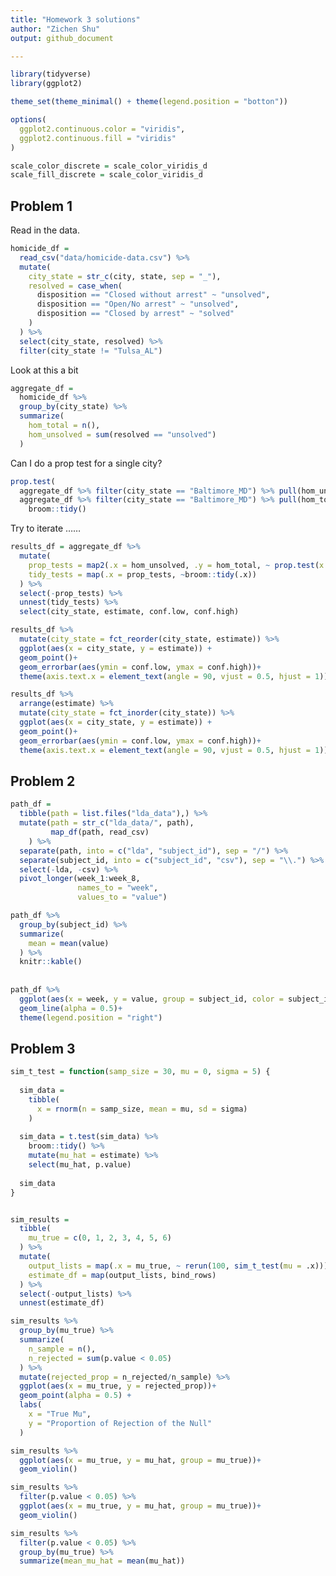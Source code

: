 ```yaml
---
title: "Homework 3 solutions"
author: "Zichen Shu"
output: github_document

---
```


```r
library(tidyverse)
library(ggplot2)

theme_set(theme_minimal() + theme(legend.position = "botton"))

options(
  ggplot2.continuous.color = "viridis",
  ggplot2.continuous.fill = "viridis"
)

scale_color_discrete = scale_color_viridis_d
scale_fill_discrete = scale_color_viridis_d
```

## Problem 1

Read in the data.

```r
homicide_df = 
  read_csv("data/homicide-data.csv") %>% 
  mutate(
    city_state = str_c(city, state, sep = "_"),
    resolved = case_when(
      disposition == "Closed without arrest" ~ "unsolved",
      disposition == "Open/No arrest" ~ "unsolved",
      disposition == "Closed by arrest" ~ "solved"
    )
  ) %>% 
  select(city_state, resolved) %>% 
  filter(city_state != "Tulsa_AL")
```

Look at this a bit

```r
aggregate_df = 
  homicide_df %>% 
  group_by(city_state) %>% 
  summarize(
    hom_total = n(),
    hom_unsolved = sum(resolved == "unsolved")
  )
```

Can I do a prop test for a single city?

```r
prop.test(
  aggregate_df %>% filter(city_state == "Baltimore_MD") %>% pull(hom_unsolved), 
  aggregate_df %>% filter(city_state == "Baltimore_MD") %>% pull(hom_total))  %>% 
    broom::tidy()

```

Try to iterate ......

```r
results_df = aggregate_df %>% 
  mutate(
    prop_tests = map2(.x = hom_unsolved, .y = hom_total, ~ prop.test(x = .x, n = .y)),
    tidy_tests = map(.x = prop_tests, ~broom::tidy(.x))
  ) %>% 
  select(-prop_tests) %>% 
  unnest(tidy_tests) %>% 
  select(city_state, estimate, conf.low, conf.high)
```

```r
results_df %>% 
  mutate(city_state = fct_reorder(city_state, estimate)) %>% 
  ggplot(aes(x = city_state, y = estimate)) +
  geom_point()+
  geom_errorbar(aes(ymin = conf.low, ymax = conf.high))+
  theme(axis.text.x = element_text(angle = 90, vjust = 0.5, hjust = 1))

results_df %>% 
  arrange(estimate) %>%
  mutate(city_state = fct_inorder(city_state)) %>% 
  ggplot(aes(x = city_state, y = estimate)) +
  geom_point()+
  geom_errorbar(aes(ymin = conf.low, ymax = conf.high))+
  theme(axis.text.x = element_text(angle = 90, vjust = 0.5, hjust = 1)) 

```

## Problem 2

```r
path_df = 
  tibble(path = list.files("lda_data"),) %>% 
  mutate(path = str_c("lda_data/", path),
         map_df(path, read_csv)
    ) %>% 
  separate(path, into = c("lda", "subject_id"), sep = "/") %>% 
  separate(subject_id, into = c("subject_id", "csv"), sep = "\\.") %>% 
  select(-lda, -csv) %>% 
  pivot_longer(week_1:week_8, 
               names_to = "week",
               values_to = "value")
```


```r
path_df %>% 
  group_by(subject_id) %>% 
  summarize(
    mean = mean(value)
  ) %>% 
  knitr::kable()
  
  
path_df %>% 
  ggplot(aes(x = week, y = value, group = subject_id, color = subject_id))+
  geom_line(alpha = 0.5)+
  theme(legend.position = "right")
```

## Problem 3

```r
sim_t_test = function(samp_size = 30, mu = 0, sigma = 5) {
  
  sim_data = 
    tibble(
      x = rnorm(n = samp_size, mean = mu, sd = sigma)
    )
  
  sim_data = t.test(sim_data) %>%
    broom::tidy() %>%
    mutate(mu_hat = estimate) %>% 
    select(mu_hat, p.value)
  
  sim_data
}


sim_results = 
  tibble(
    mu_true = c(0, 1, 2, 3, 4, 5, 6)
  ) %>%
  mutate(
    output_lists = map(.x = mu_true, ~ rerun(100, sim_t_test(mu = .x))),
    estimate_df = map(output_lists, bind_rows)
  ) %>% 
  select(-output_lists) %>% 
  unnest(estimate_df)
```

```r
sim_results %>% 
  group_by(mu_true) %>% 
  summarize(
    n_sample = n(),
    n_rejected = sum(p.value < 0.05)
  ) %>% 
  mutate(rejected_prop = n_rejected/n_sample) %>% 
  ggplot(aes(x = mu_true, y = rejected_prop))+
  geom_point(alpha = 0.5) +
  labs(
    x = "True Mu",
    y = "Proportion of Rejection of the Null"
  )
```

```r
sim_results %>% 
  ggplot(aes(x = mu_true, y = mu_hat, group = mu_true))+
  geom_violin()

sim_results %>% 
  filter(p.value < 0.05) %>% 
  ggplot(aes(x = mu_true, y = mu_hat, group = mu_true))+
  geom_violin()

sim_results %>% 
  filter(p.value < 0.05) %>%
  group_by(mu_true) %>% 
  summarize(mean_mu_hat = mean(mu_hat))
```

















